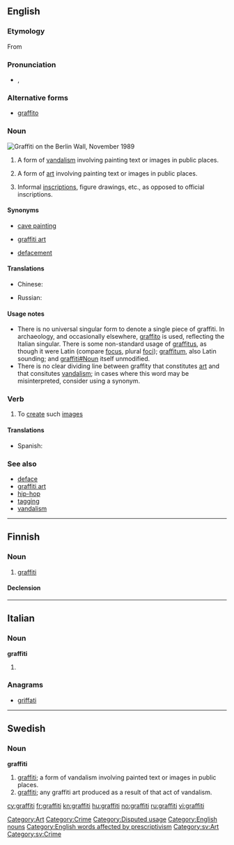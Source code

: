 {{wikipedia|dab=graffiti (disambiguation)|graffiti}}
==English==

{{wikipedia}}

===Etymology===
From {{etyl|it}} {{term|graffiti|lang=it}}

===Pronunciation===
* {{a|UK}} {{IPA|/ˈgɹəˌfiː.ti/}}, {{SAMPA|/"gr@%fi:.ti/}}

===Alternative forms===
* [[graffito]]

===Noun===
[[Image:Berlin-wall.jpg|thumb|right|Graffiti on the [[w:Berlin Wall|Berlin Wall]], November 1989]]
{{en-noun|-}}

# {{chiefly|uncountable}} A form of [[vandalism]] involving painting text or images in public places.
# {{chiefly|uncountable}} A form of [[art]] involving painting text or images in  public places.
# {{archaeology|countable}} Informal [[inscription]]s, figure drawings, etc., as opposed to official inscriptions.

====Synonyms====
* {{sense|archaeology}} [[cave painting]]
* {{sense|art}} [[graffiti art]]
* {{sense|vandalism}} [[defacement]]

====Translations====
{{trans-top|a form of vandalism involving painting text or images}}
* Chinese:
*: {{trreq|Mandarin}}
{{trans-mid}}
* Russian: {{t|ru|граффити|p|tr=graffíti|sc=Cyrl}} {{indeclinable}}
{{trans-bottom}}

====Usage notes====
* There is no universal singular form to denote a single piece of graffiti. In archaeology, and occasionally elsewhere, [[graffito]] is used, reflecting the Italian singular. There is some non-standard usage of [[graffitus]], as though it were Latin (compare [[focus]], plural [[foci]]); [[graffitum]], also Latin sounding; and [[graffiti#Noun]] itself unmodified.
* There is no clear dividing line between graffity that constitutes [[art]] and that consitutes [[vandalism]]; in cases where this word may be misinterpreted, consider using a synonym.

===Verb===
{{en-verb}}

# To [[create]] such [[image]]s

====Translations====
{{trans-top|create graffiti}}
* Spanish: {{t+|es|grafiti|m|alt=graffiti}}
{{trans-mid}}
{{trans-bottom}}

===See also===
* [[deface]]
* [[graffiti art]]
* [[hip-hop]]<!-- graffiti is 1 or the 4 elements of hiphop, however the latter term is spelled -->
* [[tagging]]
* [[vandalism]]

[[Category:Art]]
[[Category:Crime]]
[[Category:Disputed usage]]
[[Category:English nouns]]
[[Category:English words affected by prescriptivism]]

----

==Finnish==

===Noun===
{{infl|fi|noun}}

# [[#English|graffiti]]

====Declension====
{{fi-decl-risti|graffit}}

----

==Italian==

===Noun===
'''graffiti'''

# {{plural of|lang=it|[[graffito]]}}

===Anagrams===
* {{alphagram|affgiirt}} [[griffati#Italian|griffati]]
----

==Swedish==

===Noun===
{{sv-noun-unc-irreg-c}}
'''graffiti''' {{c}}

# [[#English|graffiti]]; a form of vandalism involving painted text or images in public places.
# [[#English|graffiti]]; any graffiti art produced as a result of that act of vandalism.

[[Category:sv:Art]]
[[Category:sv:Crime]]

[[cy:graffiti]]
[[fr:graffiti]]
[[kn:graffiti]]
[[hu:graffiti]]
[[no:graffiti]]
[[ru:graffiti]]
[[vi:graffiti]]